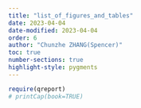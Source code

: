 ```yaml
---
title: "list_of_figures_and_tables"
date: 2023-04-04
date-modified: 2023-04-04
order: 6
author: "Chunzhe ZHANG(Spencer)"
toc: true
number-sections: true
highlight-style: pygments
---
```


```r
require(qreport)
# printCap(book=TRUE)
```
